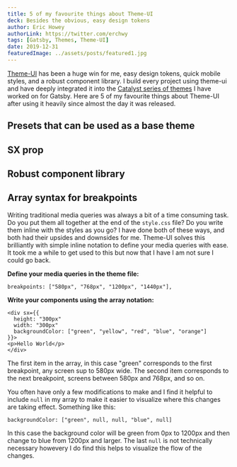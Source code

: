 ```yaml
---
title: 5 of my favourite things about Theme-UI
deck: Besides the obvious, easy design tokens
author: Eric Howey
authorLink: https://twitter.com/erchwy
tags: [Gatsby, Themes, Theme-UI]
date: 2019-12-31
featuredImage: ../assets/posts/featured1.jpg
---
```


[Theme-UI](https://theme-ui.com/) has been a huge win for me, easy design tokens, quick mobile styles, and a robust component library. I build every project using theme-ui and have deeply integrated it into the [Catalyst series of themes](https://github.com/ehowey/gatsby-theme-catalyst) I have worked on for Gatsby. Here are 5 of my favourite things about Theme-UI after using it heavily since almost the day it was released.

## Presets that can be used as a base theme

## SX prop

## Robust component library

## Array syntax for breakpoints

Writing traditional media queries was always a bit of a time consuming task. Do you put them all together at the end of the `style.css` file? Do you write them inline with the styles as you go? I have done both of these ways, and both had their upsides and downsides for me. Theme-UI solves this brilliantly with simple inline notation to define your media queries with ease. It took me a while to get used to this but now that I have I am not sure I could go back.

**Define your media queries in the theme file:**

```
breakpoints: ["580px", "768px", "1200px", "1440px"],
```

**Write your components using the array notation:**

```
<div sx={{
  height: "300px"
  width: "300px"
  backgroundColor: ["green", "yellow", "red", "blue", "orange"]
}}>
<p>Hello World</p>
</div>
```

The first item in the array, in this case "green" corresponds to the first breakpoint, any screen sup to 580px wide. The second item corresponds to the next breakpoint, screens between 580px and 768px, and so on.

You often have only a few modifications to make and I find it helpful to include `null` in my array to make it easier to visualize where this changes are taking effect. Something like this:

```
backgroundColor: ["green", null, null, "blue", null]
```

In this case the background color will be green from 0px to 1200px and then change to blue from 1200px and larger. The last `null` is not technically necessary howevery I do find this helps to visualize the flow of the changes.
